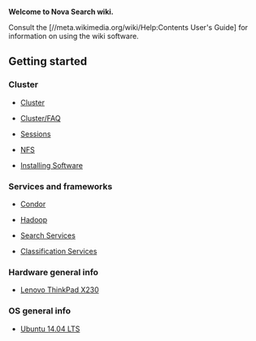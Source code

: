 '''Welcome to Nova Search wiki.'''

Consult the [//meta.wikimedia.org/wiki/Help:Contents User's Guide] for information on using the wiki software.

== Getting started ==
=== Cluster ===
*[[ Cluster ]]

*[[ Cluster/FAQ ]]

*[[ Sessions ]]

*[[ NFS ]]

*[[ Installing Software ]]

=== Services and frameworks ===
*[[ Condor ]]

*[[ Hadoop ]]

*[[ Search Services ]]

*[[ Classification Services ]]

=== Hardware general info ===
*[[ Lenovo ThinkPad X230 ]]

=== OS general info ===

*[[ Ubuntu 14.04 LTS ]]